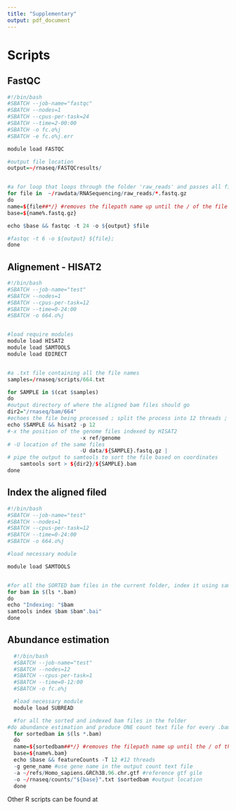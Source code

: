 ```yaml
---
title: "Supplementary"
output: pdf_document
---
```


# Scripts 


## FastQC 
```r

#!/bin/bash
#SBATCH --job-name="fastqc"
#SBATCH --nodes=1
#SBATCH --cpus-per-task=24
#SBATCH --time=2-00:00
#SBATCH -o fc.o%j
#SBATCH -e fc.o%j.err

module load FASTQC

#output file location
output=~/rnaseq/FASTQCresults/


#a for loop that loops through the folder 'raw_reads' and passes all files with .fastq.gz extension 
for file in  ~/rawdata/RNASequencing/raw_reads/*.fastq.gz
do
name=${file##*/} #removes the filepath name up until the / of the file name
base=${name%.fastq.gz}

echo $base && fastqc -t 24 -o ${output} $file

#fastqc -t 6 -o ${output} ${file};
done
```


## Alignement - HISAT2


```r

#!/bin/bash
#SBATCH --job-name="test"
#SBATCH --nodes=1
#SBATCH --cpus-per-task=12
#SBATCH --time=0-24:00
#SBATCH -o 664.o%j


#load require modules
module load HISAT2
module load SAMTOOLS
module load EDIRECT


#a .txt file containing all the file names 
samples=/rnaseq/scripts/664.txt

for SAMPLE in $(cat $samples)
do
#output directory of where the aligned bam files should go 
dir2="/rnaseq/bam/664"
#echoes the file being processed ; split the process into 12 threads ; 
echo $SAMPLE && hisat2 -p 12
#-x the position of the genome files indexed by HISAT2
                       -x ref/genome 
# -U location of the same files
                       -U data/${SAMPLE}.fastq.gz | 
# pipe the output to samtools to sort the file based on coordinates
    samtools sort > ${dir2}/${SAMPLE}.bam
done

```


## Index the aligned filed

```r

#!/bin/bash
#SBATCH --job-name="test"
#SBATCH --nodes=1
#SBATCH --cpus-per-task=12
#SBATCH --time=0-24:00
#SBATCH -o 664.o%j

#load necessary module

module load SAMTOOLS


#for all the SORTED bam files in the current folder, index it using samtools index function
for bam in $(ls *.bam)
do
echo "Indexing: "$bam
samtools index $bam $bam".bai"
done
```

## Abundance estimation 



```r
  #!/bin/bash
  #SBATCH --job-name="test"
  #SBATCH --nodes=12
  #SBATCH --cpus-per-task=1
  #SBATCH --time=0-12:00
  #SBATCH -o fc.o%j

  #load necessary module
  module load SUBREAD

  #for all the sorted and indexed bam files in the folder
#do abundance estimation and produce ONE count text file for every .bam file
  for sortedbam in $(ls *.bam)
  do
  name=${sortedbam##*/} #removes the filepath name up until the / of the file name
  base=${name%.bam}
  echo $base && featureCounts -T 12 #12 threads
  -g gene_name #use gene name in the output count text file
  -a ~/refs/Homo_sapiens.GRCh38.96.chr.gtf #reference gtf gile
  -o ~/rnaseq/counts/"${base}".txt $sortedbam #output location
  done
```




Other R scripts can be found at 

